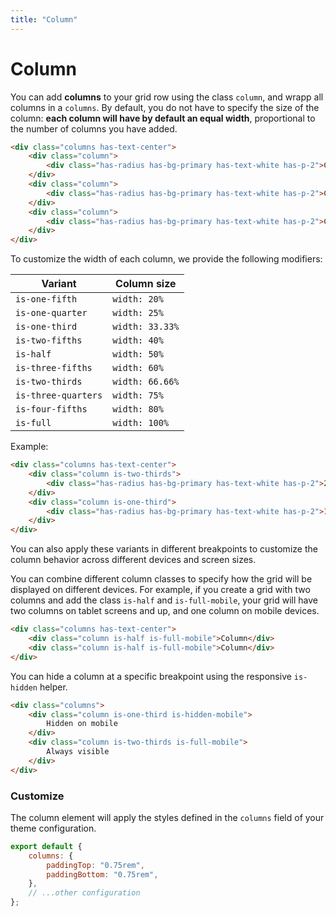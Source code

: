 ```yaml
---
title: "Column"
--- 
```


# Column

You can add **columns** to your grid row using the class `column`, and wrapp all columns in a `columns`. By default, you do not have to specify the size of the column: **each column will have by default an equal width**, proportional to the number of columns you have added.

```html live=true
<div class="columns has-text-center">
    <div class="column">
        <div class="has-radius has-bg-primary has-text-white has-p-2">Column 1</div>
    </div>
    <div class="column">
        <div class="has-radius has-bg-primary has-text-white has-p-2">Column 2</div>
    </div>
    <div class="column">
        <div class="has-radius has-bg-primary has-text-white has-p-2">Column 3</div>
    </div>
</div>
```

To customize the width of each column, we provide the following modifiers:

| Variant | Column size |
|---------|-------------|
| `is-one-fifth` | `width: 20%` |
| `is-one-quarter` | `width: 25%` |
| `is-one-third` | `width: 33.33%` |
| `is-two-fifths` | `width: 40%` |
| `is-half` | `width: 50%` |
| `is-three-fifths` | `width: 60%` |
| `is-two-thirds` | `width: 66.66%` |
| `is-three-quarters` | `width: 75%` |
| `is-four-fifths` | `width: 80%` |
| `is-full` | `width: 100%` |

Example:

```html live=true
<div class="columns has-text-center">
    <div class="column is-two-thirds">
        <div class="has-radius has-bg-primary has-text-white has-p-2">2/3</div>
    </div>
    <div class="column is-one-third">
        <div class="has-radius has-bg-primary has-text-white has-p-2">1/3</div>
    </div>
</div>
```

You can also apply these variants in different breakpoints to customize the column behavior across different devices and screen sizes.

You can combine different column classes to specify how the grid will be displayed on different devices. For example, if you create a grid with two columns and add the class `is-half` and `is-full-mobile`, your grid will have two columns on tablet screens and up, and one column on mobile devices.

```html
<div class="columns has-text-center">
    <div class="column is-half is-full-mobile">Column</div>
    <div class="column is-half is-full-mobile">Column</div>
</div>
```

You can hide a column at a specific breakpoint using the responsive `is-hidden` helper.

```html
<div class="columns">
    <div class="column is-one-third is-hidden-mobile">
        Hidden on mobile
    </div>
    <div class="column is-two-thirds is-full-mobile">
        Always visible
    </div>
</div>
```

### Customize

The column element will apply the styles defined in the `columns` field of your theme configuration.

```js title=siimple.config.js
export default {
    columns: {
        paddingTop: "0.75rem",
        paddingBottom: "0.75rem",
    },
    // ...other configuration
};
```
